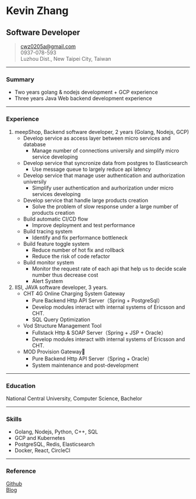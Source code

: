 # Kevin Zhang
## Software Developer
> [cwz0205a@gmail.com](mailto:cwz0205a@gmail.com)  
> 0937-078-593  
> Luzhou Dist., New Taipei City, Taiwan 

------

### Summary
* Two years golang & nodejs development + GCP experience
* Three years Java Web backend development experience

------

### Experience
1. meepShop, Backend software developer, 2 years (Golang, Nodejs, GCP)
    * Develop service as access layer between micro services and database
        + Manage number of connections universily and simplify micro service developing 
    * Develop service that syncronize data from postgres to Elasticsearch
        + Use message queue to largely reduce api latency
    * Develop service that manage user authentication and authorization universily
        + Simplify user authentication and aurhorization under micro services developing
    * Develop service that handle large products creation
        + Solve the problem of slow response under a large number of products creation
    * Build automatic CI/CD flow
        + Improve deployment and test performance
    * Build tracing system
        + Identify and fix performance bottleneck
    * Build feature toggle system
        + Reduce number of hot fix and rollback
        + Reduce the risk of code refactor
    * Build monitor system
        + Monitor the request rate of each api that help us to decide scale number thus decrease cost
        + Alert System
2. IISI, JAVA software developer, 3 years.
    * CHT 4G Online Charging System Gateway
        + Pure Backend Http API Server（Spring + PostgreSql）
        + Develop modules interact with internal systems of Ericsson and CHT.
        + SQL Query Optimization
    * Vod Structure Management Tool
        + Fullstack Http & SOAP Server（Spring + JSP + Oracle）
        + Develop modules interact with internal systems of Ericsson and CHT.
    * MOD Provision Gateway
        + Pure Backend Http API Server（Spring + Oracle）
        + System maintenance and post-development

-----

### Education
National Central University, Computer Science, Bachelor

-----

### Skills
* Golang, Nodejs, Python, C++, SQL
* GCP and Kubernetes
* PostgreSQL, Redis, Elasticsearch
* Docker, React, CircleCI

-----

### Reference
[Github](https://github.com/cwza)  
[Blog](https://gatsby-blog.cwza.vercel.app)  